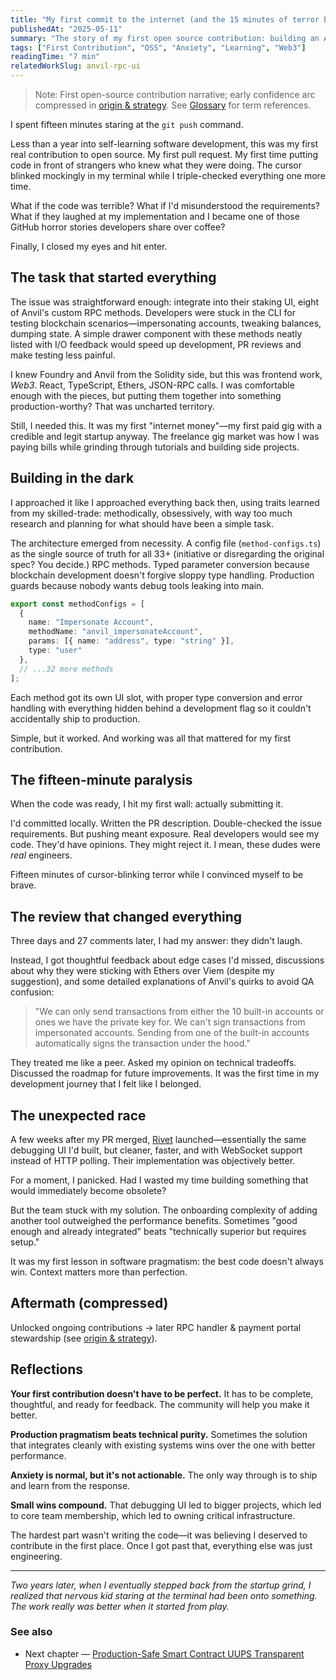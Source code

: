 ```yaml
---
title: "My first commit to the internet (and the 15 minutes of terror before hitting push)"
publishedAt: "2025-05-11"
summary: "The story of my first open source contribution: building an Anvil debugging UI while terrified of peer review, and how one small PR became the foundation of a two-year journey into Web3."
tags: ["First Contribution", "OSS", "Anxiety", "Learning", "Web3"]
readingTime: "7 min"
relatedWorkSlug: anvil-rpc-ui
---
```


> Note: First open-source contribution narrative; early confidence arc compressed in [origin & strategy](/writing/origin-and-strategy). See [Glossary](/writing/_glossary) for term references.

I spent fifteen minutes staring at the `git push` command.

Less than a year into self-learning software development, this was my first real contribution to open source. My first pull request. My first time putting code in front of strangers who knew what they were doing. The cursor blinked mockingly in my terminal while I triple-checked everything one more time.

What if the code was terrible? What if I'd misunderstood the requirements? What if they laughed at my implementation and I became one of those GitHub horror stories developers share over coffee?

Finally, I closed my eyes and hit enter.

## The task that started everything

The issue was straightforward enough: integrate into their staking UI, eight of Anvil's custom RPC methods. Developers were stuck in the CLI for testing blockchain scenarios—impersonating accounts, tweaking balances, dumping state. A simple drawer component with these methods neatly listed with I/O feedback would speed up development, PR reviews and make testing less painful.

I knew Foundry and Anvil from the Solidity side, but this was frontend work, _Web3_. React, TypeScript, Ethers, JSON-RPC calls. I was comfortable enough with the pieces, but putting them together into something production-worthy? That was uncharted territory.

Still, I needed this. It was my first "internet money"—my first paid gig with a credible and legit startup anyway. The freelance gig market was how I was paying bills while grinding through tutorials and building side projects.

## Building in the dark

I approached it like I approached everything back then, using traits learned from my skilled-trade: methodically, obsessively, with way too much research and planning for what should have been a simple task.

The architecture emerged from necessity. A config file (`method-configs.ts`) as the single source of truth for all 33+ (initiative or disregarding the original spec? You decide.) RPC methods. Typed parameter conversion because blockchain development doesn't forgive sloppy type handling. Production guards because nobody wants debug tools leaking into main.

```ts
export const methodConfigs = [
  {
    name: "Impersonate Account",
    methodName: "anvil_impersonateAccount", 
    params: [{ name: "address", type: "string" }],
    type: "user"
  },
  // ...32 more methods
];
```

Each method got its own UI slot, with proper type conversion and error handling with everything hidden behind a development flag so it couldn't accidentally ship to production.

Simple, but it worked. And working was all that mattered for my first contribution.

## The fifteen-minute paralysis

When the code was ready, I hit my first wall: actually submitting it.

I'd committed locally. Written the PR description. Double-checked the issue requirements. But pushing meant exposure. Real developers would see my code. They'd have opinions. They might reject it. I mean, these dudes were _real_ engineers.

Fifteen minutes of cursor-blinking terror while I convinced myself to be brave.

## The review that changed everything

Three days and 27 comments later, I had my answer: they didn't laugh.

Instead, I got thoughtful feedback about edge cases I'd missed, discussions about why they were sticking with Ethers over Viem (despite my suggestion), and some detailed explanations of Anvil's quirks to avoid QA confusion:

> "We can only send transactions from either the 10 built-in accounts or ones we have the private key for. We can't sign transactions from impersonated accounts. Sending from one of the built-in accounts automatically signs the transaction under the hood."

They treated me like a peer. Asked my opinion on technical tradeoffs. Discussed the roadmap for future improvements. It was the first time in my development journey that I felt like I belonged.

## The unexpected race

A few weeks after my PR merged, [Rivet](https://rivet.cloud/) launched—essentially the same debugging UI I'd built, but cleaner, faster, and with WebSocket support instead of HTTP polling. Their implementation was objectively better.

For a moment, I panicked. Had I wasted my time building something that would immediately become obsolete?

But the team stuck with my solution. The onboarding complexity of adding another tool outweighed the performance benefits. Sometimes "good enough and already integrated" beats "technically superior but requires setup."

It was my first lesson in software pragmatism: the best code doesn't always win. Context matters more than perfection.

## Aftermath (compressed)
Unlocked ongoing contributions → later RPC handler & payment portal stewardship (see [origin & strategy](/writing/origin-and-strategy)).

## Reflections

**Your first contribution doesn't have to be perfect.** It has to be complete, thoughtful, and ready for feedback. The community will help you make it better.

**Production pragmatism beats technical purity.** Sometimes the solution that integrates cleanly with existing systems wins over the one with better performance.

**Anxiety is normal, but it's not actionable.** The only way through is to ship and learn from the response.

**Small wins compound.** That debugging UI led to bigger projects, which led to core team membership, which led to owning critical infrastructure.

The hardest part wasn't writing the code—it was believing I deserved to contribute in the first place. Once I got past that, everything else was just engineering.

---

*Two years later, when I eventually stepped back from the startup grind, I realized that nervous kid staring at the terminal had been onto something. The work really was better when it started from play.*

### See also
- Next chapter — [Production-Safe Smart Contract UUPS Transparent Proxy Upgrades](/writing/production-safe-uups)